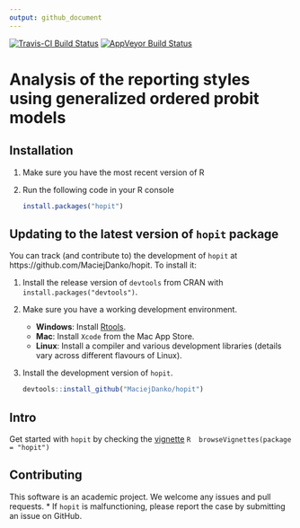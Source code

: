 ```yaml
---
output: github_document
---
```


[![Travis-CI Build Status](https://travis-ci.org/MaciejDanko/hopit.svg?branch=master)](https://travis-ci.org/MaciejDanko/hopit)
[![AppVeyor Build Status](https://ci.appveyor.com/api/projects/status/github/MaciejDanko/hopit?branch=master&svg=true)](https://ci.appveyor.com/project/MaciejDanko/hopit)

# Analysis of the reporting styles using generalized ordered probit models

## Installation

1. Make sure you have the most recent version of R
2. Run the following code in your R console 

   ```R
   install.packages("hopit")
   ```

## Updating to the latest version of `hopit` package

You can track (and contribute to) the development of `hopit` at https://github.com/MaciejDanko/hopit. To install it:

1. Install the release version of `devtools` from CRAN with `install.packages("devtools")`.

2. Make sure you have a working development environment.
    * **Windows**: Install [Rtools](https://CRAN.R-project.org/bin/windows/Rtools/).
    * **Mac**: Install `Xcode` from the Mac App Store.
    * **Linux**: Install a compiler and various development libraries (details vary across different flavours of Linux).

3. Install the development version of `hopit`.

   ```R
   devtools::install_github("MaciejDanko/hopit")
   ```

## Intro
Get started with `hopit` by checking the [vignette](https://github.com/MaciejDanko/hopit/tree/master/inst/doc/vignette.pdf) 
 ```R
 browseVignettes(package = "hopit") 
 ```

## Contributing
This software is an academic project. We welcome any issues and pull requests.
* If `hopit` is malfunctioning, please report the case by submitting an issue on GitHub.
